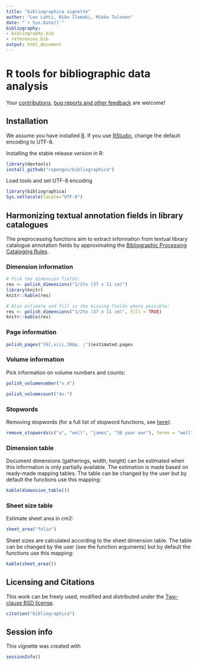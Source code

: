 ```yaml
---
title: "bibliographica vignette"
author: "Leo Lahti, Niko Ilomaki, Mikko Tolonen"
date: "`r Sys.Date()`"
bibliography: 
- bibliography.bib
- references.bib
output: html_document
---
```

<!--
  %\VignetteEngine{knitr::rmarkdown}
  %\VignetteIndexEntry{bibliographica vignette}
  %\usepackage[utf8]{inputenc}
-->


R tools for bibliographic data analysis
===========

Your [contributions](http://ropengov.github.com/contribute.html), [bug
reports and other feedback](https://github.com/ropengov/bibliographica) are
welcome!

## Installation

We assume you have installed [R](http://www.r-project.org/). If you
use [RStudio](http://www.rstudio.com/ide/download/desktop), change the
default encoding to UTF-8. 

Installing the stable release version in R:

```r
library(devtools)
install_github("ropengov/bibliographica")
```

Load tools and set UTF-8 encoding

```r
library(bibliographica)
Sys.setlocale(locale="UTF-8") 
```

## Harmonizing textual annotation fields in library catalogues

The preprocessing functions aim to extract information from textual library catalogue annotation fields by approximating the [Bibliographic Processing Cataloging Rules](https://www.libraries.psu.edu/psul/cataloging/training/bpcr/300.html). 


### Dimension information

```r
# Pick the dimension fields:
res <- polish_dimensions("1/2to (37 x 11 cm)")
library(knitr)
knitr::kable(res)

# Also estimate and fill in the missing fields where possible:
res <- polish_dimensions("1/2to (37 x 11 cm)", fill = TRUE)
knitr::kable(res)
```


### Page information

```r
polish_pages("[6],viii,386p. ;")$estimated.pages
```

### Volume information

Pick information on volume numbers and counts:

```r
polish_volumenumber("v.4")
```

```r
polish_volumecount("4v.")
```


### Stopwords

Removing stopwords (for a full list of stopword functions, see [here](https://github.com/rOpenGov/bibliographica/blob/master/R/stopwords.R)):

```r
remove_stopwords(c("a", "well", "james", "30 year war"), terms = "well", remove.letters = TRUE)
```

### Dimension table

Document dimensions (gatherings, width, height) can be estimated when this information is only partially available. The estimation is made based on ready-made mapping tables. The table can be changed by the user but by default the functions use this mapping:

```r
kable(dimension_table())
```

### Sheet size table

Estimate sheet area in cm2:

```r
sheet_area("folio")
```

Sheet sizes are calculated according to the sheet dimension table. The table can be changed by the user (see the function arguments) but by default the functions use this mapping:

```r
kable(sheet_area())
```

## Licensing and Citations

This work can be freely used, modified and distributed under the 
[Two-clause BSD license](http://en.wikipedia.org/wiki/BSD\_licenses).

```r
citation("bibliographica")
```

## Session info

This vignette was created with

```r
sessionInfo()
```
